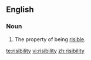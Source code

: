 ==English==

===Noun===
{{en-noun|-}}

#The property of being [[risible]].

[[te:risibility]]
[[vi:risibility]]
[[zh:risibility]]